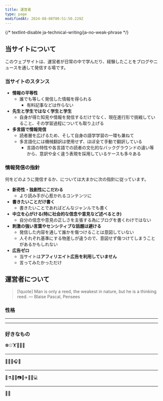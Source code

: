 ```yaml
---
title: 運営者
type: page
modifiedAt: 2024-08-08T00:51:50.229Z
---
```


{/* textlint-disable ja-technical-writing/ja-no-weak-phrase */}

## 当サイトについて

このウェブサイトは、運営者が日常の中で学んだり、経験したことをブログやニュースを通して発信する場です。

### 当サイトのスタンス

- **情報の平等性**
  - 誰でも等しく発信した情報を得られる
    - 有料記事などは作らない
- **先生と学生ではなく学生と学生**
  - 自身が得た知見や情報を発信するだけでなく、現在進行形で挑戦していること、その学習過程についても取り上げる
- **多言語で情報発信**
  - 読者層を広げるため、そして自身の語学学習の一環も兼ねて
  - 多言語化には機械翻訳は使用せず、ほぼ全て手動で翻訳している
    - 言語の特性や各言語での読者の文化的なバックグラウンドの違い等から、意訳や全く違う表現を採用しているケースも多々ある

### 情報発信の指針

何をどのように発信するか、については大まかに次の指針に従っています。

- **新奇性・独創性にこだわる**
  - より読み手が心惹かれるコンテンツに
- **書きたいことだけ書く**
  - 書きたいことであればどんなジャンルでも書く
- **中立を心がける(特に社会的な信念や意見など述べるとき)**
  - 自分の信念や意見の正しさを主張する為にブログを書くわけではない
- **刺激の強い言葉やセンシティブな話題は避ける**
  - 発信した内容を通して誰かを傷つけることは意図していない
  - 人それぞれ基準にする物差しが違うので、意図せず傷つけてしまうことがあるかもしれない
- **広告ゼロ**
  - 当サイトは**アフィリエイト広告を利用していません**
  - 言ってみたかっただけ

## 運営者について

<Balloon
  direction="left"
  content="座右の銘はパスカルの「人間は考える葦である」です"
/>

> [!quote]
> Man is only a reed, the weakest in nature, but he is a thinking reed. ― Blaise Pascal, Pensees

### 性格

<StarRating method="spectrum" value={2} leftEnd="内向的" rightEnd="外向的" />

---

<StarRating
  method="spectrum"
  value={4}
  leftEnd="悲観主義"
  rightEnd="楽観主義"
/>

---

<StarRating
  method="spectrum"
  value={1}
  leftEnd="ゼネラリスト"
  rightEnd="スペシャリスト"
/>

### 好きなもの

⚽⚾🏋️🥋🚶‍♂️

---

🎼🎸🎤🎧🎹

---

🧪⚗️🌌🔭📷📖✈🧳🔤💻

---

🐥🌲

